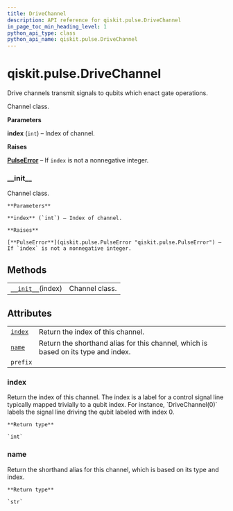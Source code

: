 ```yaml
---
title: DriveChannel
description: API reference for qiskit.pulse.DriveChannel
in_page_toc_min_heading_level: 1
python_api_type: class
python_api_name: qiskit.pulse.DriveChannel
---
```


<span id="qiskit-pulse-drivechannel" />

# qiskit.pulse.DriveChannel

<Class id="qiskit.pulse.DriveChannel" isDedicatedPage={true} github="https://github.com/qiskit/qiskit/tree/stable/0.16/qiskit/pulse/channels.py" signature="DriveChannel(index)">
  Drive channels transmit signals to qubits which enact gate operations.

  Channel class.

  **Parameters**

  **index** (`int`) – Index of channel.

  **Raises**

  [**PulseError**](qiskit.pulse.PulseError "qiskit.pulse.PulseError") – If `index` is not a nonnegative integer.

  ### \_\_init\_\_

  <Function id="qiskit.pulse.DriveChannel.__init__" name="__init__" signature="__init__(index)">
    Channel class.

    **Parameters**

    **index** (`int`) – Index of channel.

    **Raises**

    [**PulseError**](qiskit.pulse.PulseError "qiskit.pulse.PulseError") – If `index` is not a nonnegative integer.
  </Function>

  ## Methods

  |                                                                                               |                |
  | --------------------------------------------------------------------------------------------- | -------------- |
  | [`__init__`](#qiskit.pulse.DriveChannel.__init__ "qiskit.pulse.DriveChannel.__init__")(index) | Channel class. |

  ## Attributes

  |                                                                               |                                                                                    |
  | ----------------------------------------------------------------------------- | ---------------------------------------------------------------------------------- |
  | [`index`](#qiskit.pulse.DriveChannel.index "qiskit.pulse.DriveChannel.index") | Return the index of this channel.                                                  |
  | [`name`](#qiskit.pulse.DriveChannel.name "qiskit.pulse.DriveChannel.name")    | Return the shorthand alias for this channel, which is based on its type and index. |
  | `prefix`                                                                      |                                                                                    |

  ### index

  <Function id="qiskit.pulse.DriveChannel.index" name="index" signature="property index">
    Return the index of this channel. The index is a label for a control signal line typically mapped trivially to a qubit index. For instance, `DriveChannel(0)` labels the signal line driving the qubit labeled with index 0.

    **Return type**

    `int`
  </Function>

  ### name

  <Function id="qiskit.pulse.DriveChannel.name" name="name" signature="property name">
    Return the shorthand alias for this channel, which is based on its type and index.

    **Return type**

    `str`
  </Function>
</Class>

